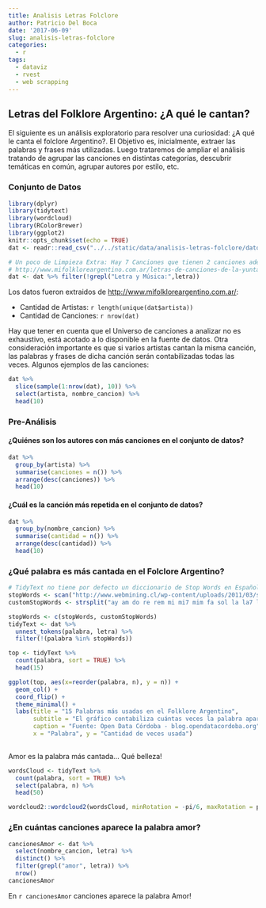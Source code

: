 ---
title: Analisis Letras Folclore
author: Patricio Del Boca
date: '2017-06-09'
slug: analisis-letras-folclore
categories:
  - r
tags:
  - dataviz
  - rvest
  - web scrapping
---

## Letras del Folklore Argentino: ¿A qué le cantan?

El siguiente es un análisis exploratorio para resolver una curiosidad: ¿A qué le canta el folclore Argentino?. El Objetivo es, inicialmente, extraer las palabras y frases más utilizadas. Luego trataremos de ampliar el análisis tratando de agrupar las canciones en distintas categorías, descubrir temáticas en común, agrupar autores por estilo, etc.

### Conjunto de Datos
```{r setup, message=FALSE}
library(dplyr)
library(tidytext)
library(wordcloud)
library(RColorBrewer)
library(ggplot2)
knitr::opts_chunk$set(echo = TRUE)
dat <- readr::read_csv("../../static/data/analisis-letras-folclore/datosCanciones.csv")

# Un poco de Limpieza Extra: Hay 7 Canciones que tienen 2 canciones adentro
# http://www.mifolkloreargentino.com.ar/letras-de-canciones-de-la-yunta/al-jardin-de-la-republica
dat <- dat %>% filter(!grepl("Letra y Música:",letra))
```

Los datos fueron extraidos de [http://www.mifolkloreargentino.com.ar/](http://www.mifolkloreargentino.com.ar/):

  * Cantidad de Artistas: `r length(unique(dat$artista))`
  * Cantidad de Canciones: `r nrow(dat)`
  
Hay que tener en cuenta que el Universo de canciones a analizar no es exhaustivo, está acotado a lo disponible en la fuente de datos. Otra consideración importante es que si varios artistas cantan la misma canción, las palabras y frases de dicha canción serán contabilizadas todas las veces. Algunos ejemplos de las canciones:



```{r tabla_canciones}
dat %>%
  slice(sample(1:nrow(dat), 10)) %>%
  select(artista, nombre_cancion) %>%
  head(10)
```

### Pre-Análisis

#### ¿Quiénes son los autores con más canciones en el conjunto de datos?
```{r}
dat %>% 
  group_by(artista) %>%
  summarise(canciones = n()) %>%
  arrange(desc(canciones)) %>%
  head(10)
```

#### ¿Cuál es la canción más repetida en el conjunto de datos?
```{r}
dat %>%
  group_by(nombre_cancion) %>%
  summarise(cantidad = n()) %>%
  arrange(desc(cantidad)) %>%
  head(10)
```


### ¿Qué palabra es más cantada en el Folclore Argentino?
```{r grafico_top, fig.height=4, fig.width=8}
# TidyText no tiene por defecto un diccionario de Stop Words en Español -.-"
stopWords <- scan("http://www.webmining.cl/wp-content/uploads/2011/03/stopwords.es.txt", character())
customStopWords <- strsplit("ay am do re rem mi mi7 mim fa sol la la7 lam si si7 vas pa vos bis has estribillo", " ")[[1]]

stopWords <- c(stopWords, customStopWords)
tidyText <- dat %>%
  unnest_tokens(palabra, letra) %>%
  filter(!(palabra %in% stopWords))

top <- tidyText %>%
  count(palabra, sort = TRUE) %>%
  head(15)

ggplot(top, aes(x=reorder(palabra, n), y = n)) +
  geom_col() +
  coord_flip() +
  theme_minimal() +
  labs(title = "15 Palabras más usadas en el Folklore Argentino",
       subtitle = "El gráfico contabiliza cuántas veces la palabra aparece en la letra de alguna canción. \nAnálisis en base a más de 3600 canciones.",
       caption = "Fuente: Open Data Córdoba - blog.opendatacordoba.org", 
       x = "Palabra", y = "Cantidad de veces usada")
  
```

Amor es la palabra más cantada... Qué belleza!

```{r}
wordsCloud <- tidyText %>%
  count(palabra, sort = TRUE) %>%
  select(palabra, n) %>%
  head(50)

wordcloud2::wordcloud2(wordsCloud, minRotation = -pi/6, maxRotation = pi/6)
```


### ¿En cuántas canciones aparece la palabra amor?
```{r}
cancionesAmor <- dat %>% 
  select(nombre_cancion, letra) %>%
  distinct() %>% 
  filter(grepl("amor", letra)) %>% 
  nrow()
cancionesAmor
```

En `r cancionesAmor` canciones aparece la palabra Amor!
